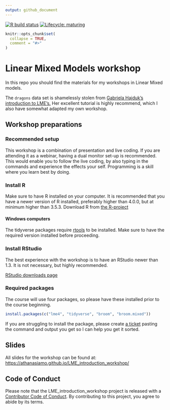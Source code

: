 ```yaml
---
output: github_document
---
```


<!-- badges: start -->
[![R build status](https://github.com/Athanasiamo/LME_introduction_workshop/workflows/R-CMD-check/badge.svg)](https://github.com/Athanasiamo/LME_introduction_workshop/actions)
[![Lifecycle: maturing](https://img.shields.io/badge/lifecycle-maturing-blue.svg)](https://www.tidyverse.org/lifecycle/#maturing)
<!-- badges: end -->

```r
knitr::opts_chunk$set(
  collapse = TRUE,
  comment = "#>"
)
```
# Linear Mixed Models workshop 

In this repo you should find the materials for my workshops in Linear Mixed models. 

The `dragons` data set is shamelessly stolen from [Gabriela Hajduk's introduction to LME's.](https://gkhajduk.github.io/2017-03-09-mixed-models/)
Her excellent tutorial is highly recommend, which I also have somewhat adapted my own workshop.

## Workshop preparations

### Recommended setup
This workshop is a combination of presentation and live coding.
If you are attending it as a webinar, having a dual monitor set-up is recommended. 
This would enable you to follow the live coding, by also typing in the commands and experience the effects your self.
Programming is a skill where you learn best by doing.

### Install R
Make sure to have R installed on your computer.
It is recommended that you have a newer version of R installed, preferably higher than 4.0.0, but at minimum higher than 3.5.3.
Download R from [the R-project](https://www.r-project.org/)

#### Windows computers
The tidyverse packages require [rtools](https://cran.r-project.org/bin/windows/Rtools/) to be installed. 
Make sure to have the required version installed before proceeding.

### Install RStudio

The best experience with the workshop is to have an RStudio newer than 1.3. 
It is not necessary, but highly recommended.

[RStudio downloads page](https://rstudio.com/products/rstudio/download/#download)

### Required packages

The course will use four packages, so please have these installed prior to the course beginning.

```r
install.packages(c("lme4", "tidyverse", "broom", "broom.mixed"))
```

If you are struggling to install the package, please create [a ticket](https://github.com/Athanasiamo/LME_introduction_workshop/issues) pasting the command and output you get so I can help you get it sorted.

## Slides

All slides for the workshop can be found at:
[https://athanasiamo.github.io/LME_introduction_workshop/](https://athanasiamo.github.io/LME_introduction_workshop/)
 
## Code of Conduct

Please note that the LME_introduction_workshop project is released with a [Contributor Code of Conduct](https://contributor-covenant.org/version/2/0/CODE_OF_CONDUCT.html). By contributing to this project, you agree to abide by its terms.

